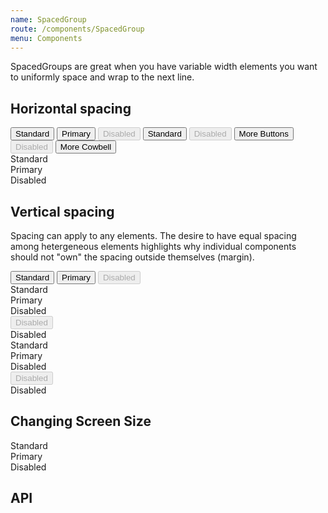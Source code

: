 ```yaml
---
name: SpacedGroup
route: /components/SpacedGroup
menu: Components
---
```



SpacedGroups are great when you have variable width elements you want to uniformly space and wrap to the next line.

## Horizontal spacing

<Playground>
  <SpacedGroup direction="vertical" xs={24}>
    <SpacedGroup>
      <Button variant="contained">Standard</Button>
      <Button variant="contained" type="primary">
        Primary
      </Button>
      <Button variant="contained" disabled>
        Disabled
      </Button>
      <Button variant="contained">Standard</Button>
      <Button variant="contained" disabled>
        Disabled
      </Button>
      <Button variant="contained">More Buttons</Button>
      <Button variant="contained" disabled>
        Disabled
      </Button>
      <Button variant="contained">More Cowbell</Button>
    </SpacedGroup>
    <SpacedGroup>
      <div>Standard</div>
      <div>Primary</div>
      <div>Disabled</div>
    </SpacedGroup>
  </SpacedGroup>
</Playground>

## Vertical spacing

Spacing can apply to any elements.
The desire to have equal spacing among hetergeneous elements
highlights why individual components should not "own" the spacing outside themselves (margin).

<Playground>
  <SpacedGroup direction="vertical" xs={24}>
    <SpacedGroup direction="vertical">
      <Button variant="contained">Standard</Button>
      <Button variant="contained" type="primary">
        Primary
      </Button>
      <Button variant="contained" disabled>
        Disabled
      </Button>
    </SpacedGroup>
    <SpacedGroup direction="vertical">
      <div>Standard</div>
      <div>Primary</div>
      <div>Disabled</div>
      <Button variant="contained" disabled>
        Disabled
      </Button>
      <div>Disabled</div>
    </SpacedGroup>
    <SpacedGroup direction="vertical" center>
      <div>Standard</div>
      <div>Primary</div>
      <div>Disabled</div>
      <Button variant="contained" disabled>
        Disabled
      </Button>
      <div>Disabled</div>
    </SpacedGroup>
  </SpacedGroup>
</Playground>

## Changing Screen Size

<Playground>
  <SpacedGroup direction="vertical" xs={0} sm={8} md={24}>
    <div>Standard</div>
    <div>Primary</div>
    <div>Disabled</div>
  </SpacedGroup>
</Playground>

## API

<PropsTable of={SpacedGroup} />
